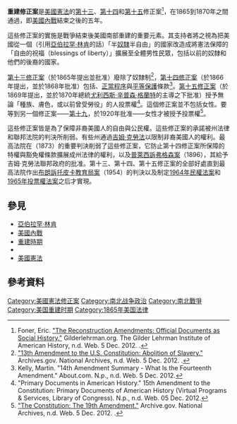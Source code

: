'''重建修正案'''是[[美國憲法|美國憲法]]的[[美國憲法第十三修正案|第十三]]、[[美國憲法第十四修正案|第十四]]和[[美國憲法第十五修正案|第十五]]修正案<ref>Foner, Eric. [http://www.gilderlehrman.org/history-by-era/reconstruction/essays/reconstruction-amendments-official-documents-social-history "The Reconstruction Amendments: Official Documents as Social History."] Gilderlehrman.org. The Gilder Lehrman Institute of American History, n.d. Web. 5 Dec. 2012. {{Wayback|url=http://www.gilderlehrman.org/history-by-era/reconstruction/essays/reconstruction-amendments-official-documents-social-history |date=20121103215041 }}.</ref>，在1865到1870年之間通過，即[[美國內戰|美國內戰]]結束之後的五年。

這些修正案的實施是戰爭結束後美國南部重建的重要元素。其支持者將之視為把美國從一個（引用[[亞伯拉罕·林肯|亞伯拉罕·林肯]]的話）「半[[美國奴隸制度|奴隸]]半自由」的國家改造成將憲法保障的「自由的祝福（blessings of liberty）」擴展至全體男性民眾，包括以前的奴隸和他們的後裔的國家。

[[美國憲法第十三修正案|第十三修正案]]（於1865年提出並批准）廢除了奴隸制<ref>[http://www.archives.gov/historical-docs/document.html?doc=9&title.raw=13th%20Amendment%20to%20the%20U.S.%20Constitution%3A%20Abolition%20of%20Slavery "13th Amendment to the U.S. Constitution: Abolition of Slavery."] Archives.gov. National Archives, n.d. Web. 5 Dec. 2012.  {{Wayback|url=http://www.archives.gov/historical-docs/document.html?doc=9&title.raw=13th%20Amendment%20to%20the%20U.S.%20Constitution%3A%20Abolition%20of%20Slavery |date=20130518130319 }}.</ref>，[[美國憲法第十四修正案|第十四修正案]]（於1866年提出，並於1868年批准）包括{{link-en|特權與豁免權條款|Privileges or Immunities Clause}}、[[正當程序條款|正當程序]]與[[平等保護條款|平等保護]]條款<ref>Kelly, Martin. "14th Amendment Summary - What Is the Fourteenth Amendment." About.com. N.p., n.d. Web. 5 Dec. 2012.</ref>。[[美國憲法第十五修正案|第十五修正案]]（於1869年提出，並於1870年總統[[尤利西斯·辛普森·格蘭特|尤利西斯·辛普森·格蘭特]]的主導之下批准）授予無論「種族、膚色，或以前曾受勞役」的人投票權<ref>"Primary Documents in American History." 15th Amendment to the Constitution: Primary Documents of American History (Virtual Programs & Services, Library of Congress). N.p., n.d. Web. 05 Dec. 2012.</ref>。這個修正案並不包括女性。要等到另一個修正案——[[美國憲法第十九修正案|第十九]]，於1920年批准——女性才被授予投票權<ref>[http://www.archives.gov/exhibits/featured_documents/amendment_19/ "The Constitution: The 19th Amendment."] Archive.gov. National Archives, n.d. Web. 5 Dec. 2012. {{Wayback|url=http://www.archives.gov/exhibits/featured_documents/amendment_19/ |date=20161009005158 }}.</ref>。

這些修正案皆是為了保障非裔美國人的自由與公民權。這些修正案的承諾被州法律和聯邦法院的判決所削弱。有些州通過[[吉姆·克勞法|吉姆·克勞法]]以限制非裔美國人的權利。最高法院在{{link-en|屠宰場案|Slaughter-House Cases}}（1873）的重要判決削弱了這些修正案，它防止第十四修正案所保障的特權與豁免權條款擴展成州法律的權利，以及[[普萊西訴弗格森案|普萊西訴弗格森案]]（1896），其給予吉姆·克勞法聯邦政府的批准。第十三、第十四、第十五修正案的全部好處直到最高法院作出[[布朗訴托皮卡教育局案|布朗訴托皮卡教育局案]]（1954）的判決以及制定[[1964年民權法案|1964年民權法案]]和[[1965年投票權法案|1965年投票權法案]]之后才實現。

==參見==
*[[亞伯拉罕·林肯|亞伯拉罕·林肯]]
*[[美國內戰|美國內戰]]
*[[美國重建時期|重建時期]]
*{{link-en|重建法案|Reconstruction Acts}}
*[[美國憲法|美國憲法]]

==參考資料==
{{reflist|2}}

{{美国宪法}}

{{Authority control}}
[[Category:美國憲法修正案|Category:美國憲法修正案]]
[[Category:南北战争政治|Category:南北战争政治]]
[[Category:南北戰爭|Category:南北戰爭]]
[[Category:美国重建时期|Category:美国重建时期]]
[[Category:1865年美国法律|Category:1865年美国法律]]